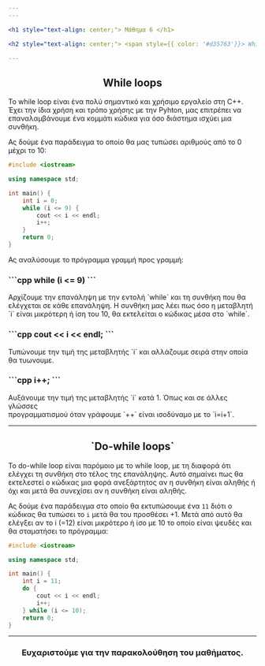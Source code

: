 ```yaml
---
---

<h1 style="text-align: center;"> Μάθημα 6 </h1>

<h2 style="text-align: center;"> <span style={{ color: '#d35763'}}> While </span>loops </h2>

---
```


<h2 style="text-align: center;"> <span style={{ color: '#d35763'}}> While </span> loops </h2>

Το while loop είναι ένα πολύ σημαντικό και χρήσιμο εργαλείο στη C++. Έχει την ίδια χρήση και τρόπο χρήσης 
με την Pyhton, μας επιτρέπει να επαναλαμβάνουμε ένα κομμάτι κώδικα για όσο διάστημα ισχύει μια συνθήκη.

Ας δούμε ένα παράδειγμα το οποίο θα μας τυπώσει αριθμούς από το 0 μέχρι το 10:

```cpp
#include <iostream>

using namespace std;

int main() {
    int i = 0;
    while (i <= 9) {
        cout << i << endl;
        i++;
    }
    return 0;
}
```

Ας αναλύσουμε το πρόγραμμα γραμμή προς γραμμή:

<h3 style="text-align: left;"> 
```cpp
while (i <= 9)
``` 
</h3>
Αρχίζουμε την επανάληψη με την εντολή `while` και τη συνθήκη που θα ελέγχεται σε κάθε επανάληψη.
Η συνθήκη μας λέει πως όσο η μεταβλητή `i` είναι μικρότερη ή ίση του 10, θα εκτελείται ο κώδικας μέσα στο `while`.
<br/>

<h3 style="text-align: left;"> 
```cpp
cout << i << endl;
``` 
</h3>
Τυπώνουμε την τιμή της μεταβλητής `i` και αλλάζουμε σειρά στην οποία θα τυωνουμε.
<br/>

<h3 style="text-align: left;"> 
```cpp
i++;
``` 
</h3>
Αυξάνουμε την τιμή της μεταβλητής `i` κατά 1. Όπως και σε άλλες γλώσσες <br/> προγραμματισμού όταν γράφουμε `++` είναι ισοδύναμο με το `i=i+1`.

---

<h2 style="text-align: center;"> `Do-while loops` </h2>

Το do-while loop είναι παρόμοιο με το while loop, με τη διαφορά ότι ελέγχει τη συνθήκη στο τέλος της επανάληψης.
Αυτό σημαίνει πως θα εκτελεστεί ο κώδικας μια φορά ανεξάρτητος αν η συνθήκη είναι αληθής ή όχι και μετά θα
συνεχίσει αν η συνθήκη είναι αληθής.

Ας δούμε ένα παράδειγμα στο οποίο θα εκτυπώσουμε ένα `11` διότι ο κώδικας θα τυπώσει το `i` μετά θα του προσθέσει +1.
Μετά από αυτό θα ελέγξει αν το i (=12) είναι μικρότερο ή ίσο με 10 το οποίο είναι ψευδές και θα σταματήσει το πρόγραμμα:

```cpp
#include <iostream>

using namespace std;

int main() {
    int i = 11;
    do {
        cout << i << endl;
        i++;
    } while (i <= 10);
    return 0;
}
```

---

<h3 style="text-align: center;"> Ευχαριστούμε για την παρακολούθηση του μαθήματος. </h3>